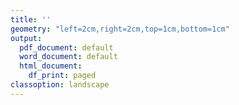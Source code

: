 ```yaml
---
title: ''
geometry: "left=2cm,right=2cm,top=1cm,bottom=1cm"
output:
  pdf_document: default
  word_document: default
  html_document:
    df_print: paged
classoption: landscape
---
```

\pagenumbering{gobble}
\begin{center}
\includegraphics[height=4cm]{templates/logo.png}
\hfill
\includegraphics[height=4cm]{templates/logo2.png} \\
\bigskip
{\Huge\bf Certificate of attendance } \\
\bigskip
{\Huge <<Asistente>> } \\
\bigskip
\bigskip
{\Large has attended to:}
{\Large\bf <<ACTO>> - <<GRUPO>>} \\
{\Large by: <<NOMBRE PONENTE>> with date <<Fecha>>} \\
{\Large and a duration of <<HORAS>> hour(s).} \\
\bigskip
\bigskip
\bigskip
\bigskip
\bigskip
{\Large Signed by:}\\
\bigskip
\includegraphics[height=2cm]{templates/firma.jpg}\\
{\Large <<FIRMANTE>>}\\
{\Large <<PUESTO>>}\\

\end{center}
